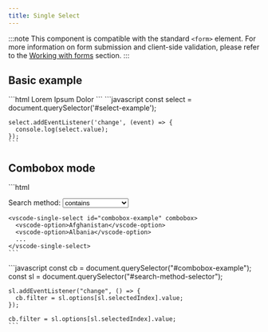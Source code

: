 ```yaml
---
title: Single Select
---
```




<Imports />
<PageSwitcher />

:::note
This component is compatible with the standard `<form>`
element. For more information on form submission and client-side validation,
please refer to the [Working with forms](/guides/working-with-forms)
section.
:::

## Basic example

<Demo>
  <BasicExample />
  <Fragment slot="html">
    ```html
    <vscode-single-select id="select-example">
      <vscode-option description="Consectetur adipiscing elit">Lorem</vscode-option>
      <vscode-option selected description="Donec elit odio">Ipsum</vscode-option>
      <vscode-option description="Aliquam ac vulputate eros">Dolor</vscode-option>
    </vscode-single-select>
    ```
  </Fragment>
  <Fragment slot="js">
    ```javascript
    const select = document.querySelector('#select-example');

    select.addEventListener('change', (event) => {
      console.log(select.value);
    });
    ```
  </Fragment>
</Demo>

## Combobox mode

<Demo>
  <ComboboxExample />
  <Fragment slot="html">
    ```html
    <p>
      <label for="search-method">Search method:</label>
      <select name="search-method-selector" id="search-method-selector">
        <option value="contains">contains</option>
        <option value="fuzzy">fuzzy</option>
        <option value="startsWith">startsWith</option>
        <option value="startsWithPerTerm">startsWithPerTerm</option>
      </select>
    </p>
    
    <vscode-single-select id="combobox-example" combobox>
      <vscode-option>Afghanistan</vscode-option>
      <vscode-option>Albania</vscode-option>
      ...
    </vscode-single-select>
    ```
  </Fragment>
  <Fragment slot="js">
    ```javascript
    const cb = document.querySelector("#combobox-example");
    const sl = document.querySelector("#search-method-selector");

    sl.addEventListener("change", () => {
      cb.filter = sl.options[sl.selectedIndex].value;
    });

    cb.filter = sl.options[sl.selectedIndex].value;
    ```
  </Fragment>
</Demo>
